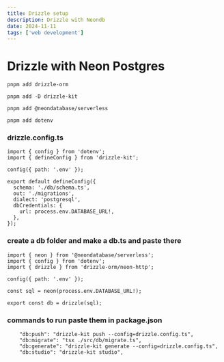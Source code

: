 ```yaml
---
title: Drizzle setup
description: Drizzle with Neondb
date: 2024-11-11
tags: ['web development']
---
```


# Drizzle with Neon Postgres

```
pnpm add drizzle-orm
```

```
pnpm add -D drizzle-kit
```

```
pnpm add @neondatabase/serverless
```

```
pnpm add dotenv
```

### drizzle.config.ts

```
import { config } from 'dotenv';
import { defineConfig } from 'drizzle-kit';

config({ path: '.env' });

export default defineConfig({
  schema: './db/schema.ts',
  out: './migrations',
  dialect: 'postgresql',
  dbCredentials: {
    url: process.env.DATABASE_URL!,
  },
});
```

### create a db folder and make a db.ts and paste there

```
import { neon } from '@neondatabase/serverless';
import { config } from 'dotenv';
import { drizzle } from 'drizzle-orm/neon-http';

config({ path: '.env' });

const sql = neon(process.env.DATABASE_URL!);

export const db = drizzle(sql);
```

### commands to run paste them in package.json

```
    "db:push": "drizzle-kit push --config=drizzle.config.ts",
    "db:migrate": "tsx ./src/db/migrate.ts",
    "db:generate": "drizzle-kit generate --config=drizzle.config.ts",
    "db:studio": "drizzle-kit studio",
```
